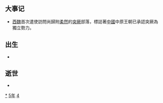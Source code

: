 {{yearTOC|545|南朝梁'''[[大同_(萧衍)|大同]]十一年'''；高昌'''[[章和_(麴堅)|章和]]十五年'''；东魏'''[[武定_(元善見)|武定]]三年'''；西魏'''[[大统_(元宝炬)|大统]]十一年'''；新罗'''[[建元_(新羅法興王)|建元]]十年'''；万春国'''[[天德_(李賁)|天德]]二年'''}}

== 大事记 ==
* [[西魏|西魏]]首次遣使訪問尚歸附[[柔然|柔然]]的[[突厥|突厥]]部落，標誌著[[中國|中國]]中原王朝已承認突厥為獨立勢力。

== 出生 ==
*

== 逝世 ==
{{Wikisource year mention}}
*

[[Category:545年|*]]
[[Category:540年代|5年]]
[[Category:6世纪各年|4]]